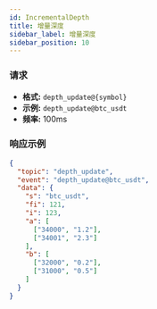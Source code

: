 ```yaml
---
id: IncrementalDepth
title: 增量深度
sidebar_label: 增量深度
sidebar_position: 10
---
```


### 请求

- **格式:** `depth_update@{symbol}`
- **示例:** `depth_update@btc_usdt`
- **频率:** 100ms

### 响应示例

```json title="响应"
{
  "topic": "depth_update",
  "event": "depth_update@btc_usdt",
  "data": {
    "s": "btc_usdt",
    "fi": 121,
    "i": 123,
    "a": [
      ["34000", "1.2"],
      ["34001", "2.3"]
    ],
    "b": [
      ["32000", "0.2"],
      ["31000", "0.5"]
    ]
  }
}
```